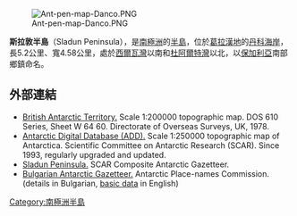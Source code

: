 [[Image:Ant-pen-map-Danco.PNG|thumb]]

{{coord|64|11|00|S|60|54|10|W|display=title}}

'''斯拉敦半島'''（Sladun Peninsula），是[[南極洲|南極洲]]的[[半島|半島]]，位於[[葛拉漢地|葛拉漢地]]的[[丹科海岸|丹科海岸]]，長5.2公里、寬4.58公里，處於[[西爾瓦灣|西爾瓦灣]]以南和[[杜阿爾特灣|杜阿爾特灣]]以北，以[[保加利亞|保加利亞]]南部鄉鎮命名。

==外部連結==
* [http://data.aad.gov.au/aadc/mapcat/display_map.cfm?map_id=3198 British Antarctic Territory.] {{Wayback|url=http://data.aad.gov.au/aadc/mapcat/display_map.cfm?map_id=3198 |date=20120612032744 }}  Scale 1:200000 topographic map.  DOS 610 Series, Sheet W 64 60.  Directorate of Overseas Surveys, UK, 1978.
* [http://www.add.scar.org Antarctic Digital Database (ADD).] {{Wayback|url=http://www.add.scar.org/ |date=20170305000653 }} Scale 1:250000 topographic map of Antarctica. Scientific Committee on Antarctic Research (SCAR). Since 1993, regularly upgraded and updated.
* [https://data.aad.gov.au/aadc/gaz/scar/display_name.cfm?gaz_id=137688 Sladun Peninsula.] {{Wayback|url=https://data.aad.gov.au/aadc/gaz/scar/display_name.cfm?gaz_id=137688 |date=20170922145136 }} SCAR Composite Antarctic Gazetteer.
* [http://apcbg.org/gazet-bg.doc Bulgarian Antarctic Gazetteer.] {{Wayback|url=http://apcbg.org/gazet-bg.doc |date=20160206203828 }} Antarctic Place-names Commission. (details in Bulgarian, [http://apcbg.org/gazet.htm basic data] {{Wayback|url=http://apcbg.org/gazet.htm |date=20160304071225 }} in English)

{{DEFAULTSORT:Sladun Peninsula}}
[[Category:南極洲半島|Category:南極洲半島]]


{{DancoCoast-geo-stub}}